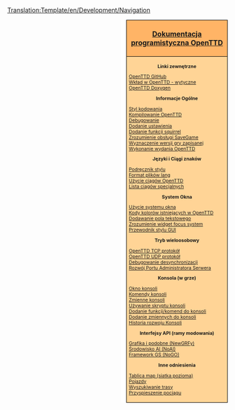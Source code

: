 <noinclude>[[Translation:Template/en/Development/Navigation]]</noinclude><noinclude></noinclude><div style="float:right; padding-left:12px; background:#ffffff;">
<div style="width:220px; border:1px solid #000000; background:#ffb466; padding:5px; -moz-border-radius-topleft:5px; -moz-border-radius-topright:5px; font-size: 12pt;">
<center><strong><font size="3">[[pl/Development/Main Page|Dokumentacja programistyczna OpenTTD]]</font></strong></center>
</div>
<div style="width:220px;  border:1px solid black; border-top-width: 0px; background:#ffd496; padding:5px; -moz-border-radius-bottomleft:5px; -moz-border-radius-bottomright:8px; font-size: 8pt;">

<center>'''Linki zewnętrzne'''</center>
[https://github.com/OpenTTD/OpenTTD OpenTTD GitHub]<br />
[https://github.com/OpenTTD/OpenTTD/blob/master/CONTRIBUTING.md Wkład w OpenTTD - wytyczne]<br />
[http://docs.openttd.org OpenTTD Doxygen]

<center>'''Informacje Ogólne'''</center>
[[pl/Development/Styl kodowania|Styl kodowania]]<br/>
<!-- [[:Category:Compiling_OpenTTD|Kompilowanie OpenTTD]]<br/> -->
<!-- [[:Category:Kompilowanie_OpenTTD/Pl|Kompilowanie OpenTTD]]<br/> ~~~~ -->
[[:Category:pl/Kompilacja OpenTTD|Kompilowanie OpenTTD]]<br/>
[[pl/Development/Debugowanie|Debugowanie]]<br/>
<!--[[OpenTTDDevBlackBook/Settings/AddSetting|Dodanie ustawienia]]<br/> -->
[[pl/Archive/Source/OpenTTDDevBlackBook/Settings/AddSetting|Dodanie ustawienia]]<br/>
[[pl/Archive/Source/OpenTTDDevBlackBook/NoAI/Adding a squirrel function|Dodanie funkcji squirrel]]<br/>
[[pl/Archive/Source/OpenTTDDevBlackBook/Map/SaveGame|Zrozumienie obsługi SaveGame]]<br/>
[[pl/Archive/Source/OpenTTDDevBlackBook/Settings/CreateSavegame|Wyznaczenie wersji gry zapisanej ]]<br/>
[[pl/Development/Wykonanie wydania OpenTTD|Wykonanie wydania OpenTTD]]<br/>

<center>'''Języki i Ciągi znaków'''</center>
[[pl/Development/Podręcznik stylu|Podręcznik stylu ]]<br/>
[[pl/Archive/Source/Format plików lang|Format plików lang]]<br/>
[[pl/Archive/Source/Ciągi znaków|Użycie ciągów OpenTTD ]]<br />
[[pl/Archive/Source/OpenTTDDevBlackBook/Special strings|Lista ciągów specjalnych]]

<center>'''System Okna'''</center>
[[pl/Archive/Source/OpenTTDDevBlackBook/Window/UseWindows|Użycie systemu okna]]<br/>
[[pl/Archive/Source/OpenTTDDevBlackBook/Window/Colours|Kody kolorów istniejących w OpenTTD]]<br/>
[[pl/Archive/Source/OpenTTDDevBlackBook/Window/TextEdit|Dodawanie pola tekstowego]]<br/>
[[pl/Archive/Source/OpenTTDDevBlackBook/Window/WidgetFocus|Zrozumienie widget focus system]]<br/>
[[pl/Development/Przewodnik stylu GUI|Przewodnik stylu GUI]]<br/>

<center>'''Tryb wieloosobowy'''</center>
[[pl/Archive/Source/OpenTTDDevBlackBook/Network/TCP|OpenTTD TCP protokół]]<br/>
[[pl/Archive/Source/OpenTTDDevBlackBook/Network/UDP|OpenTTD UDP protokół]]<br/>
[[pl/Archive/Source/OpenTTDDevBlackBook/Network/Desync debugging|Debugowanie desynchronizacji]]<br/>
[[pl/Development/Server Admin Port Development|Rozwój Portu Administratora Serwera]]

<center>'''Konsola (w grze)'''</center>
[[pl/Manual/Konsola|Okno konsoli]]<br/>
[[pl/Manual/Konsola#komendy-konsoli|Komendy konsoli]]<br/>
[[pl/Manual/Konsola#zmienne|Zmienne konsoli]]<br/>
[[pl/Archive/Source/OpenTTDDevBlackBook/IConsole/Scripting|Używanie skryptu konsoli]]<br/>
[[pl/Archive/Source/OpenTTDDevBlackBook/IConsole/AddFunctions|Dodanie funkcji/komend do konsoli]]<br/>
[[pl/Archive/Source/OpenTTDDevBlackBook/IConsole/AddVariables|Dodanie zmiennych do konsoli]]<br/>
[[en/Archive/Source/OpenTTDDevBlackBook/IConsole/History|Historia rozwoju Konsoli]]

<center>'''Interfejsy API (ramy modowania)'''</center>
[[pl/Development/NewGRF/Main Page|Grafika i podobne (NewGRFy)]]<br />
[[pl/Development/Script/Main Page|Środowisko AI (NoAI)]]<br />
[[pl/Manual/GS|Framework GS (NoGO)]]<br/>

<center>'''Inne odniesienia'''</center>
[[en/Archive/Source/Map array (landscape grid)|Tablica map (siatka pozioma)]]<br/>
[[en/Archive/Source/OpenTTDDevBlackBook/Simulation/Vehicles|Pojazdy]]<br/>
[[en/Archive/Source/OpenTTDDevBlackBook/Simulation/Pathfinding|Wyszukiwanie trasy]]<br/>
[[en/Archive/Source/OpenTTDDevBlackBook/Simulation/Train Acceleration|Przyspieszenie pociągu]]<br/>


</div>
</div>